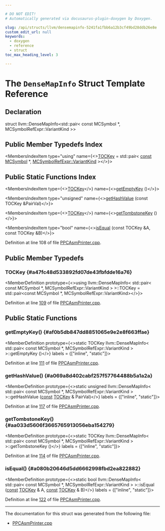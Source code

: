 ```yaml
---

# DO NOT EDIT!
# Automatically generated via docusaurus-plugin-doxygen by Doxygen.

slug: /api/structs/llvm/densemapinfo-5241fa1fbb6a12b3cf49bd28ddb26e8e
custom_edit_url: null
keywords:
  - doxygen
  - reference
  - struct
toc_max_heading_level: 3

---
```





# The `DenseMapInfo` Struct Template Reference

<DoxygenPage pluginConfig={pluginConfig}>



## Declaration

<CodeBlock>struct llvm::DenseMapInfo&lt;std::pair&lt; const MCSymbol &#42;, MCSymbolRefExpr::VariantKind &gt;&gt;</CodeBlock>

## Public Member Typedefs Index

<MembersIndex>

<MembersIndexItem
  type="using"
  name={<><a href="#a47fc48d533892fd07de43fbfdde16a76">TOCKey</a> = std::pair&lt; <a href="/docs/api/files/lib/lib/target/lib/target/aarch64/aarch64promoteconstant-cpp/#a90f8350fecae261c25be85d38b451bff">const</a> <a href="/docs/api/classes/llvm/mcsymbol">MCSymbol</a> &#42;, <a href="/docs/api/classes/llvm/mcsymbolrefexpr/#a5c463f6352570ee778c35c40949c4985">MCSymbolRefExpr::VariantKind</a> &gt;</>}>
</MembersIndexItem>

</MembersIndex>

## Public Static Functions Index

<MembersIndex>

<MembersIndexItem
  type={<><a href="#a47fc48d533892fd07de43fbfdde16a76">TOCKey</a></>}
  name={<><a href="#af0b5db847dd8851065e9e2e8f663ffae">getEmptyKey</a> ()</>}>
</MembersIndexItem>

<MembersIndexItem
  type="unsigned"
  name={<><a href="#a069a8d402cabf257f57764488b5a1a2a">getHashValue</a> (const TOCKey &amp;PairVal)</>}>
</MembersIndexItem>

<MembersIndexItem
  type={<><a href="#a47fc48d533892fd07de43fbfdde16a76">TOCKey</a></>}
  name={<><a href="#aa033d5606f3665765913056eba154279">getTombstoneKey</a> ()</>}>
</MembersIndexItem>

<MembersIndexItem
  type="bool"
  name={<><a href="#a080b20646d5dd6662998fbd2ea822882">isEqual</a> (const TOCKey &amp;A, const TOCKey &amp;B)</>}>
</MembersIndexItem>

</MembersIndex>


Definition at line 108 of file <a href="/docs/api/files/lib/lib/target/lib/target/powerpc/ppcasmprinter-cpp">PPCAsmPrinter.cpp</a>.

<SectionDefinition>

## Public Member Typedefs

### TOCKey {#a47fc48d533892fd07de43fbfdde16a76}

<MemberDefinition
  prototype={<>using llvm::DenseMapInfo&lt; std::pair&lt; const MCSymbol &#42;, MCSymbolRefExpr::VariantKind &gt; &gt;::TOCKey =  std::pair&lt;const MCSymbol &#42;, MCSymbolRefExpr::VariantKind&gt;</>}>

Definition at line <a href="/docs/api/files/lib/lib/target/lib/target/powerpc/ppcasmprinter-cpp/#l00109">109</a> of file <a href="/docs/api/files/lib/lib/target/lib/target/powerpc/ppcasmprinter-cpp">PPCAsmPrinter.cpp</a>.
</MemberDefinition>

</SectionDefinition>

<SectionDefinition>

## Public Static Functions

### getEmptyKey() {#af0b5db847dd8851065e9e2e8f663ffae}

<MemberDefinition
  prototype={<>static TOCKey llvm::DenseMapInfo&lt; std::pair&lt; const MCSymbol &#42;, MCSymbolRefExpr::VariantKind &gt; &gt;::getEmptyKey ()</>}
  labels = {["inline", "static"]}>

Definition at line <a href="/docs/api/files/lib/lib/target/lib/target/powerpc/ppcasmprinter-cpp/#l00111">111</a> of file <a href="/docs/api/files/lib/lib/target/lib/target/powerpc/ppcasmprinter-cpp">PPCAsmPrinter.cpp</a>.
</MemberDefinition>

### getHashValue() {#a069a8d402cabf257f57764488b5a1a2a}

<MemberDefinition
  prototype={<>static unsigned llvm::DenseMapInfo&lt; std::pair&lt; const MCSymbol &#42;, MCSymbolRefExpr::VariantKind &gt; &gt;::getHashValue (<a href="/docs/api/files/lib/lib/target/lib/target/aarch64/aarch64promoteconstant-cpp/#a90f8350fecae261c25be85d38b451bff">const</a> <a href="#a47fc48d533892fd07de43fbfdde16a76">TOCKey</a> &amp; PairVal)</>}
  labels = {["inline", "static"]}>

Definition at line <a href="/docs/api/files/lib/lib/target/lib/target/powerpc/ppcasmprinter-cpp/#l00117">117</a> of file <a href="/docs/api/files/lib/lib/target/lib/target/powerpc/ppcasmprinter-cpp">PPCAsmPrinter.cpp</a>.
</MemberDefinition>

### getTombstoneKey() {#aa033d5606f3665765913056eba154279}

<MemberDefinition
  prototype={<>static TOCKey llvm::DenseMapInfo&lt; std::pair&lt; const MCSymbol &#42;, MCSymbolRefExpr::VariantKind &gt; &gt;::getTombstoneKey ()</>}
  labels = {["inline", "static"]}>

Definition at line <a href="/docs/api/files/lib/lib/target/lib/target/powerpc/ppcasmprinter-cpp/#l00114">114</a> of file <a href="/docs/api/files/lib/lib/target/lib/target/powerpc/ppcasmprinter-cpp">PPCAsmPrinter.cpp</a>.
</MemberDefinition>

### isEqual() {#a080b20646d5dd6662998fbd2ea822882}

<MemberDefinition
  prototype={<>static bool llvm::DenseMapInfo&lt; std::pair&lt; const MCSymbol &#42;, MCSymbolRefExpr::VariantKind &gt; &gt;::isEqual (<a href="/docs/api/files/lib/lib/target/lib/target/aarch64/aarch64promoteconstant-cpp/#a90f8350fecae261c25be85d38b451bff">const</a> <a href="#a47fc48d533892fd07de43fbfdde16a76">TOCKey</a> &amp; A, <a href="/docs/api/files/lib/lib/target/lib/target/aarch64/aarch64promoteconstant-cpp/#a90f8350fecae261c25be85d38b451bff">const</a> <a href="#a47fc48d533892fd07de43fbfdde16a76">TOCKey</a> &amp; B)</>}
  labels = {["inline", "static"]}>

Definition at line <a href="/docs/api/files/lib/lib/target/lib/target/powerpc/ppcasmprinter-cpp/#l00122">122</a> of file <a href="/docs/api/files/lib/lib/target/lib/target/powerpc/ppcasmprinter-cpp">PPCAsmPrinter.cpp</a>.
</MemberDefinition>

</SectionDefinition>

<hr/>

The documentation for this struct was generated from the following file:

<ul>
<li><a href="/docs/api/files/lib/lib/target/lib/target/powerpc/ppcasmprinter-cpp">PPCAsmPrinter.cpp</a></li>
</ul>

</DoxygenPage>

